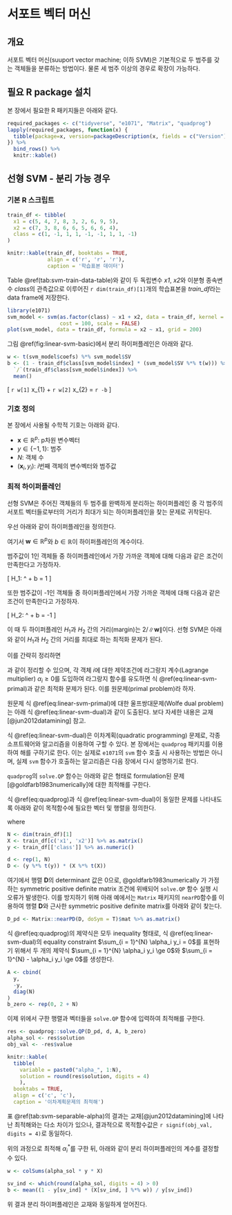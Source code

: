 # 서포트 벡터 머신 {#svm}


## 개요 {#svm-overview}

서포트 벡터 머신(suuport vector machine; 이하 SVM)은 기본적으로 두 범주를 갖는 객체들을 분류하는 방법이다. 물론 세 범주 이상의 경우로 확장이 가능하다.

## 필요 R package 설치

본 장에서 필요한 R 패키지들은 아래와 같다.

```r
required_packages <- c("tidyverse", "e1071", "Matrix", "quadprog")
lapply(required_packages, function(x) {
  tibble(package=x, version=packageDescription(x, fields = c("Version"))[1])
}) %>% 
  bind_rows() %>%
  knitr::kable()
```


## 선형 SVM - 분리 가능 경우 {#linear-svm-separable}

### 기본 R 스크립트 {#linear-svm-separable-basic-script}

```r
train_df <- tibble(
  x1 = c(5, 4, 7, 8, 3, 2, 6, 9, 5),
  x2 = c(7, 3, 8, 6, 6, 5, 6, 6, 4),
  class = c(1, -1, 1, 1, -1, -1, 1, 1, -1)
)

knitr::kable(train_df, booktabs = TRUE,
             align = c('r', 'r', 'r'),
             caption = '학습표본 데이터')
```

Table \@ref(tab:svm-train-data-table)와 같이 두 독립변수 *x1*, *x2*와 이분형 종속변수 *class*의 관측값으로 이루어진 `r dim(train_df)[1]`개의 학습표본을 *train_df*라는 data frame에 저장한다.

```r
library(e1071)
svm_model <- svm(as.factor(class) ~ x1 + x2, data = train_df, kernel = "linear",
                 cost = 100, scale = FALSE)
plot(svm_model, data = train_df, formula = x2 ~ x1, grid = 200)
```

그림 \@ref(fig:linear-svm-basic)에서 분리 하이퍼플레인은 아래와 같다.

```r
w <- t(svm_model$coefs) %*% svm_model$SV
b <- (1 - train_df$class[svm_model$index] * (svm_model$SV %*% t(w))) %>%
  `/`(train_df$class[svm_model$index]) %>%
  mean()
```

\[
`r w[1]` x_{1} + `r w[2]` x_{2} = `r -b`
\]


### 기호 정의 {#linear-svm-notation}

본 장에서 사용될 수학적 기호는 아래와 같다.

- $\mathbf{x} \in \mathbb{R}^p$: p차원 변수벡터
- $y \in \{-1, 1\}$: 범주
- $N$: 객체 수
- $(\mathbf{x}_i, y_i)$: $i$번째 객체의 변수벡터와 범주값


### 최적 하이퍼플레인 {#linear-svm-separable-hyperplane}

선형 SVM은 주어진 객체들의 두 범주를 완벽하게 분리하는 하이퍼플레인 중 각 범주의 서포트 벡터들로부터의 거리가 최대가 되는 하이퍼플레인을 찾는 문제로 귀착된다.

우선 아래와 같이 하이퍼플레인을 정의한다.

\begin{equation}
\mathbf{w}^\top \mathbf{x} + b = 0 (\#eq:linear-svm-hyperplane)
\end{equation}

여기서 $\mathbf{w} \in \mathbb{R}^p$와 $b \in \mathbb{R}$이 하이퍼플레인의 계수이다.

범주값이 1인 객체들 중 하이퍼플레인에서 가장 가까운 객체에 대해 다음과 같은 조건이 만족한다고 가정하자.

\[
H_1: \mathbf{w}^\top \mathbf{x} + b = 1 
\]

또한 범주값이 -1인 객체들 중 하이퍼플레인에서 가장 가까운 객체에 대해 다음과 같은 조건이 만족한다고 가정하자.

\[
H_2: \mathbf{w}^\top \mathbf{x} + b = -1
\]

이 때 두 하이퍼플레인 $H_1$과 $H_2$ 간의 거리(margin)는 $2 / \lVert \mathbf{w} \rVert$이다. 선형 SVM은 아래와 같이 $H_1$과 $H_2$ 간의 거리를 최대로 하는 최적화 문제가 된다.

\begin{equation*}
\begin{split}
\max \text{  } & \frac{2}{\mathbf{w}^\top \mathbf{w}}\\
\text{s.t.}& \\
& \mathbf{w}^\top \mathbf{x}_i + b \ge 1 \text{ for } y_i = 1\\
& \mathbf{w}^\top \mathbf{x}_i + b \le -1 \text{ for } y_i = -1
\end{split}
\end{equation*}

이를 간략히 정리하면

\begin{equation*}
\begin{split}
\min \text{  } & \frac{\mathbf{w}^\top \mathbf{w}}{2}\\
\text{s.t.}& \\
& y_i \left( \mathbf{w}^\top \mathbf{x}_i + b \right) \ge 1
\end{split}
\end{equation*}

과 같이 정리할 수 있으며, 각 객체 $i$에 대한 제약조건에 라그랑지 계수(Lagrange multiplier) $\alpha_i \ge 0$를 도입하여 라그랑지 함수를 유도하면 식 \@ref(eq:linear-svm-primal)과 같은 최적화 문제가 된다. 이를 원문제(primal problem)라 하자.

\begin{equation}
\begin{split}
\min \text{  } & L_p = \frac{1}{2} \mathbf{w}^\top \mathbf{w} + \sum_{i = 1}^{N} \alpha_i \left[ y_i \left( \mathbf{w}^\top \mathbf{x}_i + b \right) - 1 \right]\\
\text{s.t.  } & \alpha_i \ge 0, \text{  } i = 1, \cdots, N
\end{split}
(\#eq:linear-svm-primal)
\end{equation}

원문제 식 \@ref(eq:linear-svm-primal)에 대한 울프쌍대문제(Wolfe dual problem)는 아래 식 \@ref(eq:linear-svm-dual)과 같이 도출된다. 보다 자세한 내용은 교재[@jun2012datamining] 참고.

\begin{equation}
\begin{split}
\max \text{  } & L_p = \sum_{i = 1}^{N} \alpha_i - \frac{1}{2} \sum_{i = 1}^{N} \sum_{j = 1}^{N} \alpha_i \alpha_j y_i y_j \mathbf{x}_i^\top \mathbf{x}_j\\
\text{s.t. } &\\
& \sum_{i = 1}^{N} \alpha_i y_i = 0\\
& \alpha_i \ge 0, \text{  } i = 1, \cdots, N
\end{split}
(\#eq:linear-svm-dual)
\end{equation}

식 \@ref(eq:linear-svm-dual)은 이차계획(quadratic programming) 문제로, 각종 소프트웨어와 알고리즘을 이용하여 구할 수 있다. 본 장에서는 `quadprog` 패키지를 이용하여 해를 구하기로 한다. 이는 실제로 `e1071`의 `svm` 함수 호출 시 사용하는 방법은 아니며, 실제 `svm` 함수가 호출하는 알고리즘은 다음 장에서 다시 설명하기로 한다.

`quadprog`의 `solve.QP` 함수는 아래와 같은 형태로 formulation된 문제[@goldfarb1983numerically]에 대한 최적해를 구한다.

\begin{equation}
\begin{split}
\min \text{  } & -\mathbf{d}^{\top}\boldsymbol{\alpha} + \frac{1}{2} \boldsymbol{\alpha}^{\top}\mathbf{D}\boldsymbol{\alpha}\\
\text{s.t. } & \mathbf{A}^{\top}\boldsymbol{\alpha} \ge \mathbf{b}_0
\end{split}
(\#eq:quadprog)
\end{equation}

식 \@ref(eq:quadprog)과 식 \@ref(eq:linear-svm-dual)이 동일한 문제를 나타내도록 아래와 같이 목적함수에 필요한 벡터 및 행렬을 정의한다.

\begin{eqnarray*}
\mathbf{d} &=& \mathbf{1}_{N \times 1}\\
\mathbf{D} &=& \mathbf{y}\mathbf{y}^{\top}\mathbf{X}\mathbf{X}^{\top}
\end{eqnarray*}
where
\begin{eqnarray*}
\mathbf{y} &=& \left[ \begin{array}{c c c c} y_1 & y_2 & \cdots & y_N \end{array} \right]^\top\\
\mathbf{X} &=& \left[ \begin{array}{c c c c} \mathbf{x}_1 & \mathbf{x}_2 & \cdots & \mathbf{x}_N \end{array} \right]^{\top}
\end{eqnarray*}

```r
N <- dim(train_df)[1]
X <- train_df[c('x1', 'x2')] %>% as.matrix()
y <- train_df[['class']] %>% as.numeric()

d <- rep(1, N)
D <- (y %*% t(y)) * (X %*% t(X))
```


여기에서 행렬 $\mathbf{D}$의 determinant 값은 0으로, @goldfarb1983numerically 가 가정하는 symmetric positive definite matrix 조건에 위배되어 `solve.QP` 함수 실행 시 오류가 발생한다. 이를 방지하기 위해 아래 예에서는 `Matrix` 패키지의 `nearPD`함수를 이용하여 행렬 $\mathbf{D}$와 근사한 symmetric positive definite matrix를 아래와 같이 찾는다.

```r
D_pd <- Matrix::nearPD(D, doSym = T)$mat %>% as.matrix()
```

식 \@ref(eq:quadprog)의 제약식은 모두 inequality 형태로, 식 \@ref(eq:linear-svm-dual)의 equality constraint $\sum_{i = 1}^{N} \alpha_i y_i = 0$를 표현하기 위해서 두 개의 제약식 $\sum_{i = 1}^{N} \alpha_i y_i \ge 0$와 $\sum_{i = 1}^{N} - \alpha_i y_i \ge 0$를 생성한다.

\begin{equation*}
\mathbf{A}^\top = \left[ 
\begin{array}{c c c c}
y_1 & y_2 & \cdots & y_N\\
-y_1 & -y_2 & \cdots & -y_N\\
1 & 0 & \cdots & 0\\
0 & 1 & \cdots & 0\\
\cdots & \cdots & \cdots & \cdots \\
0 & 0 & \cdots & 1
\end{array}
\right],
\mathbf{b}_0 = \left[ \begin{array}{c}
0 \\ 0 \\ 0 \\ 0 \\ \cdots \\ 0
\end{array}
\right]
\end{equation*}

```r
A <- cbind(
  y,
  -y,
  diag(N)
)
b_zero <- rep(0, 2 + N)
```

이제 위에서 구한 행렬과 벡터들을 `solve.QP` 함수에 입력하여 최적해를 구한다.

```r
res <- quadprog::solve.QP(D_pd, d, A, b_zero)
alpha_sol <- res$solution
obj_val <- -res$value
```

```r
knitr::kable(
  tibble(
    variable = paste0("alpha_", 1:N),
    solution = round(res$solution, digits = 4) 
    ),
  booktabs = TRUE,
  align = c('c', 'c'),
  caption = '이차계획문제의 최적해')
```

표 \@ref(tab:svm-separable-alpha)의 결과는 교재[@jun2012datamining]에 나타난 최적해와는 다소 차이가 있으나, 결과적으로 목적함수값은 `r signif(obj_val, digits = 4)`로 동일하다.

위의 과정으로 최적해 $\alpha_{i}^{*}$를 구한 뒤, 아래와 같이 분리 하이퍼플레인의 계수를 결정할 수 있다.

\begin{eqnarray*}
\mathbf{w} &=& \sum_{i = 1}^{N} \alpha_{i}^{*} y_{i} \mathbf{x}_{i}\\
b &=& \sum_{i: \alpha_{i}^{*} > 0} \frac{1 - y_{i} \mathbf{w}^{\top} \mathbf{x}_{i}}{y_{i}} \left/ \sum_{i: \alpha_{i}^{*} > 0} 1 \right. 
\end{eqnarray*}

```r
w <- colSums(alpha_sol * y * X)

sv_ind <- which(round(alpha_sol, digits = 4) > 0)
b <- mean((1 - y[sv_ind] * (X[sv_ind, ] %*% w)) / y[sv_ind])
```

위 결과 분리 하이퍼플레인은 교재와 동일하게 얻어진다.


